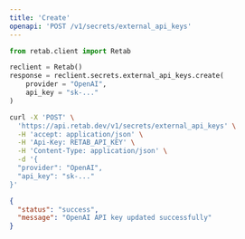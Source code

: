 ```yaml
---
title: 'Create'
openapi: 'POST /v1/secrets/external_api_keys'
---
```




<RequestExample>




```python python
from retab.client import Retab

reclient = Retab()
response = reclient.secrets.external_api_keys.create(
    provider = "OpenAI",
    api_key = "sk-..."
)
```


```bash curl
curl -X 'POST' \
  'https://api.retab.dev/v1/secrets/external_api_keys' \
  -H 'accept: application/json' \
  -H 'Api-Key: RETAB_API_KEY' \
  -H 'Content-Type: application/json' \
  -d '{
  "provider": "OpenAI",
  "api_key": "sk-..."
}'
```


</RequestExample>


<ResponseExample>

```json 200
{
  "status": "success",
  "message": "OpenAI API key updated successfully"
}
```

</ResponseExample>

